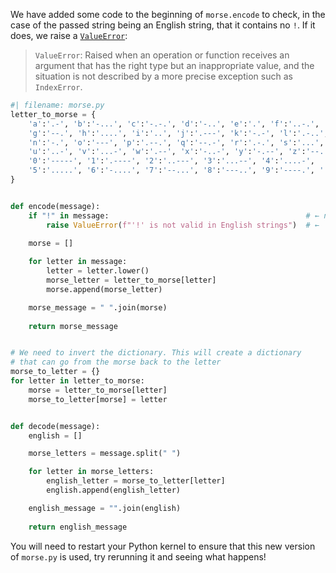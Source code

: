 
We have added some code to the beginning of `morse.encode` to check, in the case of the passed string being an English string, that it contains no `!`. If it does, we raise a [`ValueError`](https://docs.python.org/3/library/exceptions.html#ValueError):

> `ValueError`: Raised when an operation or function receives an argument that has the right type but an inappropriate value, and the situation is not described by a more precise exception such as `IndexError`.


```python
#| filename: morse.py
letter_to_morse = {
    'a':'.-', 'b':'-...', 'c':'-.-.', 'd':'-..', 'e':'.', 'f':'..-.', 
    'g':'--.', 'h':'....', 'i':'..', 'j':'.---', 'k':'-.-', 'l':'.-..', 'm':'--', 
    'n':'-.', 'o':'---', 'p':'.--.', 'q':'--.-', 'r':'.-.', 's':'...', 't':'-',
    'u':'..-', 'v':'...-', 'w':'.--', 'x':'-..-', 'y':'-.--', 'z':'--..',
    '0':'-----', '1':'.----', '2':'..---', '3':'...--', '4':'....-',
    '5':'.....', '6':'-....', '7':'--...', '8':'---..', '9':'----.', ' ':'/'
}


def encode(message):
    if "!" in message:                                            # ← new code
        raise ValueError(f"'!' is not valid in English strings")  # ←
    
    morse = []

    for letter in message:
        letter = letter.lower()
        morse_letter = letter_to_morse[letter]
        morse.append(morse_letter)

    morse_message = " ".join(morse)
    
    return morse_message


# We need to invert the dictionary. This will create a dictionary
# that can go from the morse back to the letter
morse_to_letter = {}
for letter in letter_to_morse:
    morse = letter_to_morse[letter]
    morse_to_letter[morse] = letter


def decode(message):
    english = []

    morse_letters = message.split(" ")

    for letter in morse_letters:
        english_letter = morse_to_letter[letter]
        english.append(english_letter)

    english_message = "".join(english)
    
    return english_message
```

You will need to restart your Python kernel to ensure that this new version of `morse.py` is used, try rerunning it and seeing what happens!

